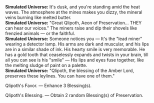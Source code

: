 {{Dialogue Start}}
:'''Simulated Universe:''' It's dusk, and you're standing amid the heat waves. The atmosphere at the mines makes you dizzy, the mineral veins burning like melted butter.
:'''Simulated Universe:''' "Great Qlipoth, Aeon of Preservation... THEY can hear our voices." The miners raise and dip their shovels like frenzied animals &mdash; or the faithful.
:'''Simulated Universe:''' Someone notices you &mdash; It's the "lead miner" wearing a detector lamp. His arms are dark and muscular, and his lips are in a similar shade of ink. His hearty smile is very memorable. He has a gold tooth that ceaselessly expands and twists in your brain, till all you can see is his "smile" &mdash; His lips and eyes fuse together, like the melting sludge of paint on a palette.
:'''Simulated Universe:''' "Qlipoth, the blessing of the Amber Lord, preserves these leylines. You can have one of them."
:{{DIcon|Star}} Qlipoth's Favor. &mdash; Enhance 3 Blessing(s).
:{{DIcon|Star}} Qlipoth's Blessing. &mdash; Obtain 2 random Blessing(s) of Preservation.
{{Dialogue End}}